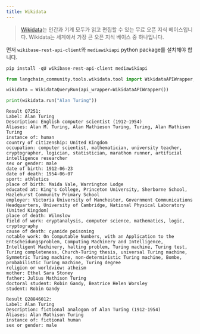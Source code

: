 ```yaml
---
title: Wikidata
---
```


>[Wikidata](https://wikidata.org/)는 인간과 기계 모두가 읽고 편집할 수 있는 무료 오픈 지식 베이스입니다. Wikidata는 세계에서 가장 큰 오픈 지식 베이스 중 하나입니다.

먼저 `wikibase-rest-api-client`와 `mediawikiapi` python package를 설치해야 합니다.

```python
pip install -qU wikibase-rest-api-client mediawikiapi
```

```python
from langchain_community.tools.wikidata.tool import WikidataAPIWrapper, WikidataQueryRun

wikidata = WikidataQueryRun(api_wrapper=WikidataAPIWrapper())

print(wikidata.run("Alan Turing"))
```

```output
Result Q7251:
Label: Alan Turing
Description: English computer scientist (1912–1954)
Aliases: Alan M. Turing, Alan Mathieson Turing, Turing, Alan Mathison Turing
instance of: human
country of citizenship: United Kingdom
occupation: computer scientist, mathematician, university teacher, cryptographer, logician, statistician, marathon runner, artificial intelligence researcher
sex or gender: male
date of birth: 1912-06-23
date of death: 1954-06-07
sport: athletics
place of birth: Maida Vale, Warrington Lodge
educated at: King's College, Princeton University, Sherborne School, Hazlehurst Community Primary School
employer: Victoria University of Manchester, Government Communications Headquarters, University of Cambridge, National Physical Laboratory (United Kingdom)
place of death: Wilmslow
field of work: cryptanalysis, computer science, mathematics, logic, cryptography
cause of death: cyanide poisoning
notable work: On Computable Numbers, with an Application to the Entscheidungsproblem, Computing Machinery and Intelligence, Intelligent Machinery, halting problem, Turing machine, Turing test, Turing completeness, Church-Turing thesis, universal Turing machine, Symmetric Turing machine, non-deterministic Turing machine, Bombe, probabilistic Turing machine, Turing degree
religion or worldview: atheism
mother: Ethel Sara Stoney
father: Julius Mathison Turing
doctoral student: Robin Gandy, Beatrice Helen Worsley
student: Robin Gandy

Result Q28846012:
Label: Alan Turing
Description: fictional analogon of Alan Turing (1912-1954)
Aliases: Alan Mathison Turing
instance of: fictional human
sex or gender: male
```

```python

```